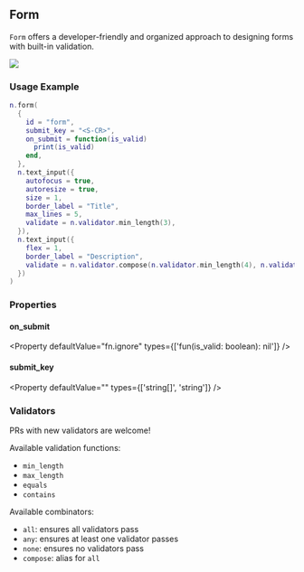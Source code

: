 
## Form

`Form` offers a developer-friendly and organized approach to designing forms with built-in validation.

![](/gifs/form-1.gif)

### Usage Example

```lua
n.form(
  {
    id = "form",
    submit_key = "<S-CR>",
    on_submit = function(is_valid)
      print(is_valid)
    end,
  },
  n.text_input({
    autofocus = true,
    autoresize = true,
    size = 1,
    border_label = "Title",
    max_lines = 5,
    validate = n.validator.min_length(3),
  }),
  n.text_input({
    flex = 1,
    border_label = "Description",
    validate = n.validator.compose(n.validator.min_length(4), n.validator.max_length(20)),
  })
)
```

### Properties

#### on_submit

<Property
  defaultValue="fn.ignore"
  types={['fun(is_valid: boolean): nil']}
/>

#### submit_key

<Property
  defaultValue="<C-CR>"
  types={['string[]', 'string']}
/>

### Validators

<Callout type="info">
  PRs with new validators are welcome!
</Callout>

Available validation functions:

- `min_length`
- `max_length`
- `equals`
- `contains`

Available combinators:

- `all`: ensures all validators pass
- `any`: ensures at least one validator passes
- `none`: ensures no validators pass
- `compose`: alias for `all`


